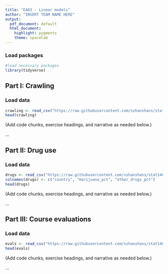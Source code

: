 ```yaml
---
title: "EA03 - Linear models"
author: "INSERT TEAM NAME HERE"
output:
  pdf_document: default
  html_document:
    highlight: pygments
    theme: spacelab
---
```


### Load packages

```r
#load necessary packages
library(tidyverse)
```

## Part I: Crawling

### Load data

```r
crawling <- read_csv("https://raw.githubusercontent.com/sshanshans/stat140/master/data/Crawling.csv")
head(crawling)
```

(Add code chunks, exercise headings, and narrative as needed below.)

...

## Part II: Drug use

### Load data

```r
drugs <- read_csv("https://raw.githubusercontent.com/sshanshans/stat140/master/data/Drug_abuse.csv")
colnames(drugs) <- c("country", "marijuana_pct", "other_drugs_pct")
head(drugs)
```

(Add code chunks, exercise headings, and narrative as needed below.)

...

## Part III: Course evaluations

### Load data

```r
evals <- read_csv("https://raw.githubusercontent.com/sshanshans/stat140/master/data/evals-mod.csv")
head(evals)
```

(Add code chunks, exercise headings, and narrative as needed below.)

...
